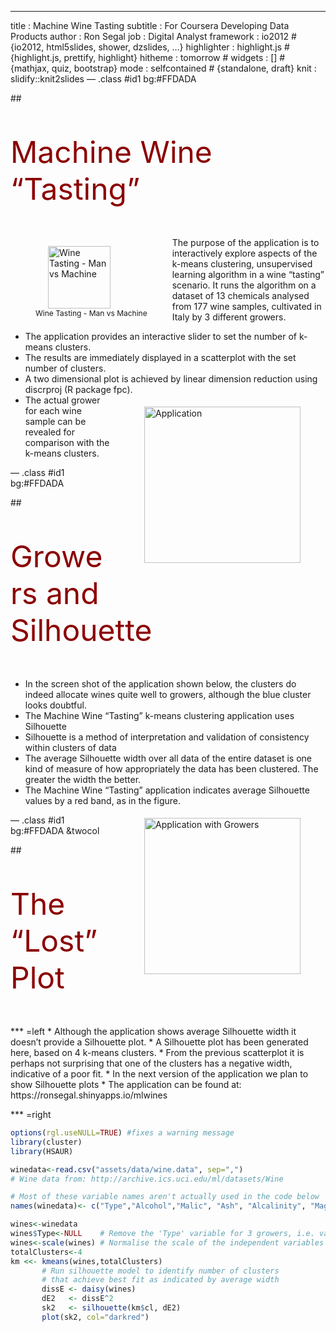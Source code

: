 --- 
title       : Machine Wine Tasting
subtitle    : For Coursera Developing Data Products
author      : Ron Segal
job         : Digital Analyst
framework   : io2012        # {io2012, html5slides, shower, dzslides, ...}
highlighter : highlight.js  # {highlight.js, prettify, highlight}
hitheme     : tomorrow      # 
widgets     : []            # {mathjax, quiz, bootstrap}
mode        : selfcontained # {standalone, draft}
knit        : slidify::knit2slides
--- .class #id1 bg:#FFDADA


## <p style="color:darkred;font-size:48px;">Machine Wine "Tasting"</p>

<figure style="float:left;">
<img  style="margin:0px 20px; height:100px;" src='assets/img/man_machine_wine_tasting_small.png' alt="Wine Tasting - Man vs Machine"/>
<figcaption  style="font-size:12px;text-align:center;">Wine Tasting - Man vs Machine</figcaption>
</figure>
The purpose of the application is to interactively explore aspects of the k-means clustering, unsupervised learning algorithm in a wine "tasting" scenario. It runs the algorithm on a dataset of 13 chemicals analysed from 177 wine samples, cultivated in Italy by 3 different growers.

* The application provides an interactive slider to set the number of k-means clusters.
* The results are immediately displayed in a scatterplot with the set number of clusters.
* A two dimensional plot is achieved by linear dimension reduction using discrproj (R package fpc).
<figure style="float:right;">
<img  style="margin:5px 0 30px 10px; height:250px;" src='assets/img/ml_wine_tasting_crop.png' alt="Application"/>
</figure>
* The actual grower for each wine sample can be revealed for comparison with the k-means clusters.


--- .class #id1 bg:#FFDADA

## <p style="color:darkred;font-size:48px;">Growers and Silhouette</p>


* In the screen shot of the application shown below, the clusters do indeed allocate wines quite well to growers, although the blue cluster looks doubtful.
* The Machine Wine "Tasting" k-means clustering application uses Silhouette
* Silhouette is a method of interpretation and validation of consistency within clusters of data
* The average Silhouette width over all data of the entire dataset is one kind of measure of how appropriately the data has been clustered. The greater the width the better.
* The Machine Wine "Tasting" application indicates average Silhouette values by a red band, as in the figure.
<figure style="float:right;">
<img  style="margin:5px 0 30px 10px; height:250px;" src='assets/img/ml_wine_tasting_with_growers_crop.png' alt="Application with Growers"/>
</figure>

--- .class #id1 bg:#FFDADA &twocol

## <p style="color:darkred;font-size:48px;">The "Lost" Plot</p>
*** =left
* Although the application shows average Silhouette width it doesn't provide a Silhouette plot. 
* A Silhouette plot has been generated here, based on 4 k-means clusters.
* From the previous scatterplot it is perhaps not surprising that one of the clusters has a negative width, indicative of a poor fit.
* In the next version of the application we plan to show Silhouette plots
* The application can be found at: https://ronsegal.shinyapps.io/mlwines

*** =right
``` r

options(rgl.useNULL=TRUE) #fixes a warning message
library(cluster)
library(HSAUR)

winedata<-read.csv("assets/data/wine.data", sep=",")
# Wine data from: http://archive.ics.uci.edu/ml/datasets/Wine

# Most of these variable names aren't actually used in the code below
names(winedata)<- c("Type","Alcohol","Malic", "Ash", "Alcalinity", "Magnesium", "Phenols", "Flavanoids", "Nonflavanoids", "Proanthocyanins", "Colorintensity", "Hue", "Dilution", "Proline")  

wines<-winedata
wines$Type<-NULL    # Remove the 'Type' variable for 3 growers, i.e. values 1,2, or 3
wines<-scale(wines) # Normalise the scale of the independent variables
totalClusters<-4
km <<- kmeans(wines,totalClusters)
       # Run silhouette model to identify number of clusters
       # that achieve best fit as indicated by average width
       dissE <- daisy(wines) 
       dE2   <- dissE^2
       sk2   <- silhouette(km$cl, dE2)
       plot(sk2, col="darkred")

```


